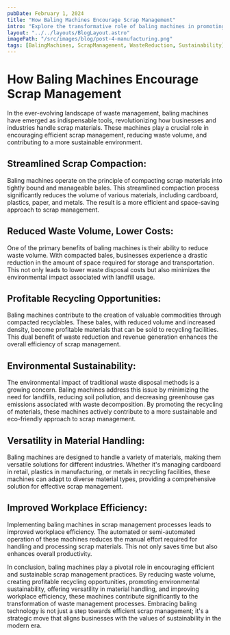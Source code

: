 ```yaml
---
pubDate: February 1, 2024
title: "How Baling Machines Encourage Scrap Management"
intro: "Explore the transformative role of baling machines in promoting efficient scrap management, reducing waste volume, and contributing to a sustainable environment."
layout: "../../layouts/BlogLayout.astro"
imagePath: "/src/images/blog/post-4-manufacturing.png"
tags: [BalingMachines, ScrapManagement, WasteReduction, Sustainability]
---
```


# How Baling Machines Encourage Scrap Management

In the ever-evolving landscape of waste management, baling machines have emerged as indispensable tools, revolutionizing how businesses and industries handle scrap materials. These machines play a crucial role in encouraging efficient scrap management, reducing waste volume, and contributing to a more sustainable environment.

## Streamlined Scrap Compaction:

Baling machines operate on the principle of compacting scrap materials into tightly bound and manageable bales. This streamlined compaction process significantly reduces the volume of various materials, including cardboard, plastics, paper, and metals. The result is a more efficient and space-saving approach to scrap management.

## Reduced Waste Volume, Lower Costs:

One of the primary benefits of baling machines is their ability to reduce waste volume. With compacted bales, businesses experience a drastic reduction in the amount of space required for storage and transportation. This not only leads to lower waste disposal costs but also minimizes the environmental impact associated with landfill usage.

## Profitable Recycling Opportunities:

Baling machines contribute to the creation of valuable commodities through compacted recyclables. These bales, with reduced volume and increased density, become profitable materials that can be sold to recycling facilities. This dual benefit of waste reduction and revenue generation enhances the overall efficiency of scrap management.

## Environmental Sustainability:

The environmental impact of traditional waste disposal methods is a growing concern. Baling machines address this issue by minimizing the need for landfills, reducing soil pollution, and decreasing greenhouse gas emissions associated with waste decomposition. By promoting the recycling of materials, these machines actively contribute to a more sustainable and eco-friendly approach to scrap management.

## Versatility in Material Handling:

Baling machines are designed to handle a variety of materials, making them versatile solutions for different industries. Whether it's managing cardboard in retail, plastics in manufacturing, or metals in recycling facilities, these machines can adapt to diverse material types, providing a comprehensive solution for effective scrap management.

## Improved Workplace Efficiency:

Implementing baling machines in scrap management processes leads to improved workplace efficiency. The automated or semi-automated operation of these machines reduces the manual effort required for handling and processing scrap materials. This not only saves time but also enhances overall productivity.

In conclusion, baling machines play a pivotal role in encouraging efficient and sustainable scrap management practices. By reducing waste volume, creating profitable recycling opportunities, promoting environmental sustainability, offering versatility in material handling, and improving workplace efficiency, these machines contribute significantly to the transformation of waste management processes. Embracing baling technology is not just a step towards efficient scrap management; it's a strategic move that aligns businesses with the values of sustainability in the modern era. 
